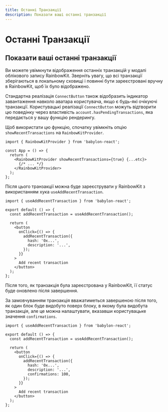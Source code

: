 ```yaml
---
title: Останні Транзакції
description: Показати ваші останні транзакції
---
```


# Останні Транзакції

## Показати ваші останні транзакції

Ви можете увімкнути відображення останніх транзакцій у модалі облікового запису RainbowKit. Зверніть увагу, що всі транзакції зберігаються в локальному сховищі і повинні бути зареєстровані вручну в RainbowKit, щоб їх було відображено.

Стандартна реалізація `ConnectButton` також відобразить індикатор завантаження навколо аватара користувача, якщо є будь-які очікуючі транзакції. Користувацькі реалізації `ConnectButton` можуть відтворити цю поведінку через властивість `account.hasPendingTransactions`, яка передається у вашу функцію рендерингу.

Щоб використати цю функцію, спочатку увімкніть опцію `showRecentTransactions` на `RainbowKitProvider`.

```tsx
import { RainbowKitProvider } from 'babylon-react';

const App = () => {
  return (
    <RainbowKitProvider showRecentTransactions={true} {...etc}>
      {/* ... */}
    </RainbowKitProvider>
  );
};
```

Після цього транзакції можна буде зареєструвати у RainbowKit з використанням хука `useAddRecentTransaction`.

```tsx
import { useAddRecentTransaction } from 'babylon-react';

export default () => {
  const addRecentTransaction = useAddRecentTransaction();

  return (
    <button
      onClick={() => {
        addRecentTransaction({
          hash: '0x...',
          description: '...',
        });
      }}
    >
      Add recent transaction
    </button>
  );
};
```

Після того, як транзакція була зареєстрована у RainbowKit, її статус буде оновлено після завершення.

За замовчуванням транзакція вважатиметься завершеною після того, як один блок буде видобуто поверх блоку, в якому була видобута транзакція, але це можна налаштувати, вказавши користувацьке значення `confirmations`.

```tsx
import { useAddRecentTransaction } from 'babylon-react';

export default () => {
  const addRecentTransaction = useAddRecentTransaction();

  return (
    <button
      onClick={() => {
        addRecentTransaction({
          hash: '0x...',
          description: '...',
          confirmations: 100,
        });
      }}
    >
      Add recent transaction
    </button>
  );
};
```
